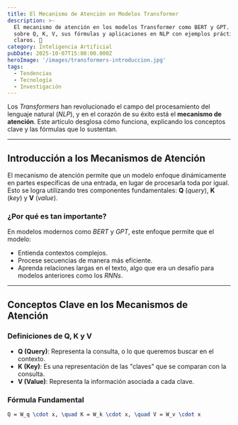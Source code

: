 ```yaml
---
title: El Mecanismo de Atención en Modelos Transformer
description: >-
  El mecanismo de atención en los modelos Transformer como BERT y GPT. Aprende
  sobre Q, K, V, sus fórmulas y aplicaciones en NLP con ejemplos prácticos y
  claros. 🚀
category: Inteligencia Artificial
pubDate: 2025-10-07T15:00:00.000Z
heroImage: '/images/transformers-introduccion.jpg'
tags:
  - Tendencias
  - Tecnología
  - Investigación
---
```


Los *Transformers* han revolucionado el campo del procesamiento del lenguaje natural (*NLP*), y en el corazón de su éxito está el **mecanismo de atención**. Este artículo desglosa cómo funciona, explicando los conceptos clave y las fórmulas que lo sustentan.

---

## Introducción a los Mecanismos de Atención

El mecanismo de atención permite que un modelo enfoque dinámicamente en partes específicas de una entrada, en lugar de procesarla toda por igual. Esto se logra utilizando tres componentes fundamentales: **Q** (*query*), **K** (*key*) y **V** (*value*).

### ¿Por qué es tan importante?

En modelos modernos como *BERT* y *GPT*, este enfoque permite que el modelo:
- Entienda contextos complejos.
- Procese secuencias de manera más eficiente.
- Aprenda relaciones largas en el texto, algo que era un desafío para modelos anteriores como los *RNNs*.

---

## Conceptos Clave en los Mecanismos de Atención

### Definiciones de Q, K y V
- **Q (Query)**: Representa la consulta, o lo que queremos buscar en el contexto.
- **K (Key)**: Es una representación de las "claves" que se comparan con la consulta.
- **V (Value)**: Representa la información asociada a cada clave.

### Fórmula Fundamental

```latex
Q = W_q \cdot x, \quad K = W_k \cdot x, \quad V = W_v \cdot x
```

